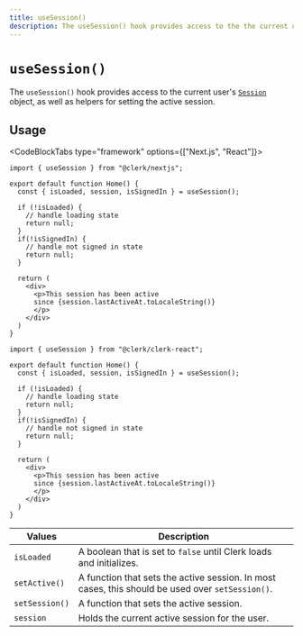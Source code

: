 ```yaml
---
title: useSession()
description: The useSession() hook provides access to the the current user Session object, and helpers to set the active session.
---
```


# `useSession()`

The `useSession()` hook provides access to the current user's [`Session`](/docs/references/javascript/session) object, as well as helpers for setting the active session.

## Usage

<CodeBlockTabs type="framework" options={["Next.js", "React"]}>
```tsx filename="pages/index.tsx"
import { useSession } from "@clerk/nextjs";

export default function Home() {
  const { isLoaded, session, isSignedIn } = useSession();

  if (!isLoaded) {
    // handle loading state
    return null;
  }
  if(!isSignedIn) {
    // handle not signed in state
    return null;
  }

  return (
    <div>
      <p>This session has been active
      since {session.lastActiveAt.toLocaleString()}
      </p>
    </div>
  )
}
```

```tsx filename="home.tsx"
import { useSession } from "@clerk/clerk-react";

export default function Home() {
  const { isLoaded, session, isSignedIn } = useSession();

  if (!isLoaded) {
    // handle loading state
    return null;
  }
  if(!isSignedIn) {
    // handle not signed in state
    return null;
  }

  return (
    <div>
      <p>This session has been active
      since {session.lastActiveAt.toLocaleString()}
      </p>
    </div>
  )
}
```
</CodeBlockTabs>

| Values | Description |
| --- | --- |
| `isLoaded` | A boolean that is set to `false` until Clerk loads and initializes. |
| `setActive()` | A function that sets the active session. In most cases, this should be used over `setSession()`. |
| `setSession()` | A function that sets the active session. |
| `session` | Holds the current active session for the user. |
